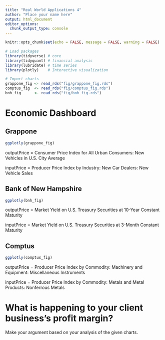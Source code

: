 ```yaml
---
title: "Real World Applications 4"
author: "Place your name here"
output: html_document
editor_options: 
  chunk_output_type: console
---
```


```r
knitr::opts_chunk$set(echo = FALSE, message = FALSE, warning = FALSE)

# Load packages
library(tidyverse) # core
library(tidyquant) # financial analysis
library(lubridate) # time series
library(plotly)    # Interactive visualization

# Import charts
grappone_fig <- read_rds("fig/grappone_fig.rds")
comptus_fig  <- read_rds("fig/comptus_fig.rds")
bnh_fig      <- read_rds("fig/bnh_fig.rds")
```

# Economic Dashboard {.tabset .tabset-fade}

## Grappone

```r
ggplotly(grappone_fig)
```

outputPrice = Consumer Price Index for All Urban Consumers: New Vehicles in U.S. City Average

inputPrice  = Producer Price Index by Industry: New Car Dealers: New Vehicle Sales

## Bank of New Hampshire

```r
ggplotly(bnh_fig)
```

outputPrice = Market Yield on U.S. Treasury Securities at 10-Year Constant Maturity

inputPrice  = Market Yield on U.S. Treasury Securities at 3-Month Constant Maturity

## Comptus

```r
ggplotly(comptus_fig)
```

outputPrice = Producer Price Index by Commodity: Machinery and Equipment: Miscellaneous Instruments
         
inputPrice  = Producer Price Index by Commodity: Metals and Metal Products: Nonferrous Metals
         
# What is happening to your client business's profit margin?
Make your argument based on your analysis of the given charts. 

